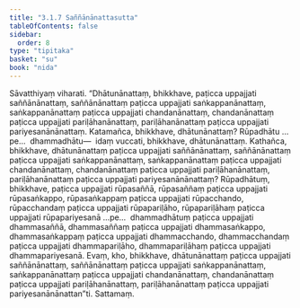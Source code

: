 ```yaml
---
title: "3.1.7 Saññānānattasutta"
tableOfContents: false
sidebar:
  order: 8
type: "tipitaka"
basket: "su"
book: "nida"
---
```



<DynamicBreadcrumb />

<Division number="91" book="nida" bookNo="12" page="360">

<Paragraph number="660" book="nida">
Sāvatthiyaṃ viharati. “Dhātunānattaṃ, bhikkhave, paṭicca uppajjati saññānānattaṃ, saññānānattaṃ paṭicca uppajjati saṅkappanānattaṃ, saṅkappanānattaṃ paṭicca uppajjati chandanānattaṃ, chandanānattaṃ paṭicca uppajjati pariḷāhanānattaṃ, pariḷāhanānattaṃ paṭicca uppajjati pariyesanānānattaṃ. Katamañca, bhikkhave, dhātunānattaṃ? Rūpadhātu …pe…  dhammadhātu—  idaṃ vuccati, bhikkhave, dhātunānattaṃ.
</Paragraph>

<Paragraph number="661" book="nida">
Kathañca, bhikkhave, dhātunānattaṃ paṭicca uppajjati saññānānattaṃ, saññānānattaṃ paṭicca uppajjati saṅkappanānattaṃ, saṅkappanānattaṃ paṭicca uppajjati chandanānattaṃ, chandanānattaṃ paṭicca uppajjati pariḷāhanānattaṃ, pariḷāhanānattaṃ paṭicca uppajjati pariyesanānānattaṃ?
</Paragraph>

<Paragraph number="662" book="nida">
Rūpadhātuṃ, bhikkhave, paṭicca uppajjati rūpasaññā, rūpasaññaṃ paṭicca uppajjati rūpasaṅkappo, rūpasaṅkappaṃ paṭicca uppajjati rūpacchando, rūpacchandaṃ paṭicca uppajjati rūpapariḷāho, rūpapariḷāhaṃ paṭicca uppajjati rūpapariyesanā …pe…  dhammadhātuṃ paṭicca uppajjati dhammasaññā, dhammasaññaṃ paṭicca uppajjati dhammasaṅkappo, dhammasaṅkappaṃ paṭicca uppajjati dhammacchando, dhammacchandaṃ paṭicca uppajjati dhammapariḷāho, dhammapariḷāhaṃ paṭicca uppajjati dhammapariyesanā.
</Paragraph>

<Paragraph number="663" book="nida">
Evaṃ, kho, bhikkhave, dhātunānattaṃ paṭicca uppajjati saññānānattaṃ, saññānānattaṃ paṭicca uppajjati saṅkappanānattaṃ, saṅkappanānattaṃ paṭicca uppajjati chandanānattaṃ, chandanānattaṃ paṭicca uppajjati pariḷāhanānattaṃ, pariḷāhanānattaṃ paṭicca uppajjati pariyesanānānattan”ti.

</Paragraph>
</Division>

<Paragraph number="664" type="center" book="nida">
Sattamaṃ.
</Paragraph>